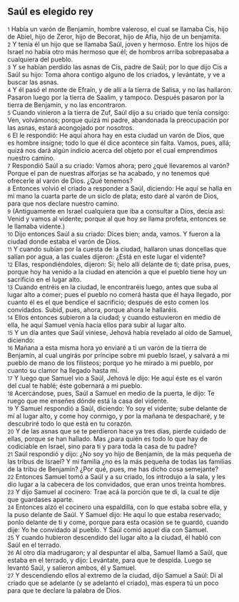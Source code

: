 == Saúl es elegido rey ==

{{anchor|1}} <small>1</small> Había un varón de Benjamín, hombre valeroso, el cual se llamaba Cis, hijo de Abiel, hijo de Zeror, hijo de Becorat, hijo de Afía, hijo de un benjamita.<br>
{{anchor|2}} <small>2</small> Y tenía él un hijo que se llamaba Saúl, joven y hermoso. Entre los hijos de Israel no había otro más hermoso que él; de hombros arriba sobrepasaba a cualquiera del pueblo.<br>
{{anchor|3}} <small>3</small> Y se habían perdido las asnas de Cis, padre de Saúl; por lo que dijo Cis a Saúl su hijo: Toma ahora contigo alguno de los criados, y levántate, y ve a buscar las asnas.<br>
{{anchor|4}} <small>4</small> Y él pasó el monte de Efraín, y de allí a la tierra de Salisa, y no las hallaron. Pasaron luego por la tierra de Saalim, y tampoco. Después pasaron por la tierra de Benjamín, y no las encontraron.<br>
{{anchor|5}} <small>5</small> Cuando vinieron a la tierra de Zuf, Saúl dijo a su criado que tenía consigo: Ven, volvámonos; porque quizá mi padre, abandonada la preocupación por las asnas, estará acongojado por nosotros.<br>
{{anchor|6}} <small>6</small> El le respondió: He aquí ahora hay en esta ciudad un varón de Dios, que es hombre insigne; todo lo que él dice acontece sin falta. Vamos, pues, allá; quizá nos dará algún indicio acerca del objeto por el cual emprendimos nuestro camino.<br>
{{anchor|7}} <small>7</small> Respondió Saúl a su criado: Vamos ahora; pero ¿qué llevaremos al varón? Porque el pan de nuestras alforjas se ha acabado, y no tenemos qué ofrecerle al varón de Dios. ¿Qué tenemos?<br>
{{anchor|8}} <small>8</small> Entonces volvió el criado a responder a Saúl, diciendo: He aquí se halla en mi mano la cuarta parte de un siclo de plata;  esto daré al varón de Dios, para que nos declare nuestro camino.<br>
{{anchor|9}} <small>9</small> (Antiguamente en Israel cualquiera que iba a consultar a Dios, decía así: Venid y vamos al vidente; porque al que hoy se llama profeta, entonces se le llamaba vidente.)<br>
{{anchor|10}} <small>10</small> Dijo entonces Saúl a su criado: Dices bien; anda, vamos. Y fueron a la ciudad donde estaba el varón de Dios.<br>
{{anchor|11}} <small>11</small> Y cuando subían por la cuesta de la ciudad, hallaron unas doncellas que salían por agua, a las cuales dijeron: ¿Está en este lugar el vidente?<br>
{{anchor|12}} <small>12</small> Ellas, respondiéndoles, dijeron: Sí; helo allí delante de ti; date prisa, pues, porque hoy ha venido a la ciudad en atención a que el pueblo tiene hoy un sacrificio en el lugar alto.<br>
{{anchor|13}} <small>13</small> Cuando entréis en la ciudad, le encontraréis luego, antes que suba al lugar alto a comer; pues el pueblo no comerá hasta que él haya llegado, por cuanto él es el que bendice el sacrificio; después de esto comen los convidados. Subid, pues, ahora, porque ahora le hallaréis.<br>
{{anchor|14}} <small>14</small> Ellos entonces subieron a la ciudad; y cuando estuvieron en medio de ella, he aquí Samuel venía hacía ellos para subir al lugar alto.<br>
{{anchor|15}} <small>15</small> Y un día antes que Saúl viniese, Jehová había revelado al oído de Samuel, diciendo:<br>
{{anchor|16}} <small>16</small> Mañana a esta misma hora yo enviaré a ti un varón de la tierra de Benjamín, al cual ungirás por príncipe sobre mi pueblo Israel, y salvará a mi pueblo de mano de los filisteos; porque yo he mirado a mi pueblo, por cuanto su clamor ha llegado hasta mí.<br>
{{anchor|17}} <small>17</small> Y luego que Samuel vio a Saúl, Jehová le dijo: He aquí éste es el varón del cual te hablé; éste gobernará a mi pueblo.<br>
{{anchor|18}} <small>18</small> Acercándose, pues, Saúl a Samuel en medio de la puerta, le dijo: Te ruego que me enseñes dónde está la casa del vidente.<br>
{{anchor|19}} <small>19</small> Y Samuel respondió a Saúl, diciendo: Yo soy el vidente; sube delante de mí al lugar alto, y come hoy conmigo, y por la mañana te despacharé, y te descubriré todo lo que está en tu corazón.<br>
{{anchor|20}} <small>20</small> Y de las asnas que se te perdieron hace ya tres días, pierde cuidado de ellas, porque se han hallado. Mas ¿para quién es todo lo que hay de codiciable en Israel, sino para ti y para toda la casa de tu padre?<br>
{{anchor|21}} <small>21</small> Saúl respondió y dijo: ¿No soy yo hijo de Benjamín, de la más pequeña de las tribus de Israel? Y mi familia ¿no es la más pequeña de todas las familias de la tribu de Benjamín? ¿Por qué, pues, me has dicho cosa semejante?<br>
{{anchor|22}} <small>22</small> Entonces Samuel tomó a Saúl y a su criado, los introdujo a la sala, y les dio lugar a la cabecera de los convidados, que eran unos treinta hombres.<br>
{{anchor|23}} <small>23</small> Y dijo Samuel al cocinero: Trae acá la porción que te di, la cual te dije que guardases aparte.<br>
{{anchor|24}} <small>24</small> Entonces alzó el cocinero una espaldilla, con lo que estaba sobre ella, y la puso delante de Saúl. Y Samuel dijo: He aquí lo que estaba reservado; ponlo delante de ti y come, porque para esta ocasión se te guardó, cuando dije: Yo he convidado al pueblo. Y Saúl comió aquel día con Samuel.<br>
{{anchor|25}} <small>25</small> Y cuando hubieron descendido del lugar alto a la ciudad, él habló con Saúl en el terrado.<br>
{{anchor|26}} <small>26</small> Al otro día madrugaron; y al despuntar el alba, Samuel llamó a Saúl, que estaba en el terrado, y dijo: Levántate, para que te despida. Luego se levantó Saúl, y salieron ambos, él y Samuel.<br>
{{anchor|27}} <small>27</small> Y descendiendo ellos al extremo de la ciudad, dijo Samuel a Saúl: Di al criado que se adelante (y se adelantó el criado), mas espera tú un poco para que te declare la palabra de Dios.<br>
